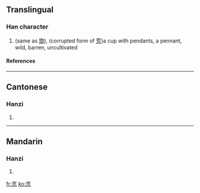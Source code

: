 ==Translingual==
===Han character===
{{Han char|rn=8|rad=亠|as=05|sn=7|four=|canj=卜戈竹山 (YIHU)|ids=⿳[[亠]][[厶]][[川]]}}
# (same as [[旒]]), (corrupted form of [[荒]])a cup with pendants, a pennant, wild, barren, uncultivated
====References====
{{Han ref|kx=0088.150|hdz=10284.040|uh=342C|ud=13356}}

----

==Cantonese==
===Hanzi===
{{yue-hanzi|jyut=|y=laau4}}
# {{defn|Cantonese}}

----
==Mandarin==
===Hanzi===
{{cmn-hanzi|pin=[[liú]] ([[liu2]])|wg=liu<sup>2</sup>}}
# {{defn|Mandarin}}

[[fr:㐬]]
[[ko:㐬]]